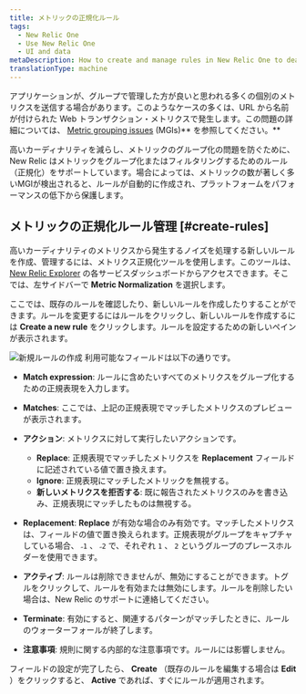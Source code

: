 ```yaml
---
title: メトリックの正規化ルール
tags:
  - New Relic One
  - Use New Relic One
  - UI and data
metaDescription: How to create and manage rules in New Relic One to deal with noise from high cardinality metrics and prevent metric grouping issues (MGIs).
translationType: machine
---
```



アプリケーションが、グループで管理した方が良いと思われる多くの個別のメトリクスを送信する場合があります。このようなケースの多くは、URL から名前が付けられた Web トランザクション・メトリクスで発生します。この問題の詳細については、 [Metric grouping issues](/docs/using-new-relic/cross-product-functions/troubleshooting/metric-grouping-issues) (MGIs)** を参照してください。**

高いカーディナリティを減らし、メトリックのグループ化の問題を防ぐために、New Relic はメトリックをグループ化またはフィルタリングするためのルール（正規化）をサポートしています。場合によっては、メトリックの数が著しく多いMGIが検出されると、ルールが自動的に作成され、プラットフォームをパフォーマンスの低下から保護します。

## メトリックの正規化ルール管理 [#create-rules]

高いカーディナリティのメトリクスから発生するノイズを処理する新しいルールを作成、管理するには、メトリクス正規化ツールを使用します。このツールは、 [New Relic Explorer](/docs/new-relic-one/use-new-relic-one/ui-data/new-relic-one-entity-explorer-view-performance-across-apps-services-hosts) の各サービスダッシュボードからアクセスできます。そこでは、左サイドバーで **Metric Normalization** を選択します。

ここでは、既存のルールを確認したり、新しいルールを作成したりすることができます。ルールを変更するにはルールをクリックし、新しいルールを作成するには **Create a new rule** をクリックします。ルールを設定するための新しいペインが表示されます。

<ImageSizing width="324px" height="352px"><img
  src={createNewRuleWindow}
  title="create new rule.png"
  alt="新規ルールの作成"
/> </ImageSizing>利用可能なフィールドは以下の通りです。

* **Match expression**: ルールに含めたいすべてのメトリクスをグループ化するための正規表現を入力します。

* **Matches**: ここでは、上記の正規表現でマッチしたメトリクスのプレビューが表示されます。

* **アクション**: メトリクスに対して実行したいアクションです。

  * **Replace**: 正規表現でマッチしたメトリクスを **Replacement** フィールドに記述されている値で置き換えます。
  * **Ignore**: 正規表現にマッチしたメトリックを無視する。
  * **新しいメトリクスを拒否する**: 既に報告されたメトリクスのみを書き込み、正規表現にマッチしたものは無視する。

* **Replacement**: **Replace** が有効な場合のみ有効です。マッチしたメトリクスは、フィールドの値で置き換えられます。正規表現がグループをキャプチャしている場合、 `˶1` 、 `˶2` で、それぞれ `1` 、 `2` というグループのプレースホルダーを使用できます。

* **アクティブ**: ルールは削除できませんが、無効にすることができます。トグルをクリックして、ルールを有効または無効にします。ルールを削除したい場合は、New Relic のサポートに連絡してください。

* **Terminate**: 有効にすると、関連するパターンがマッチしたときに、ルールのウォーターフォールが終了します。

* **注意事項**: 規則に関する内部的な注意事項です。ルールには影響しません。

フィールドの設定が完了したら、 **Create** （既存のルールを編集する場合は **Edit** ）をクリックすると、 **Active** であれば、すぐにルールが適用されます。
